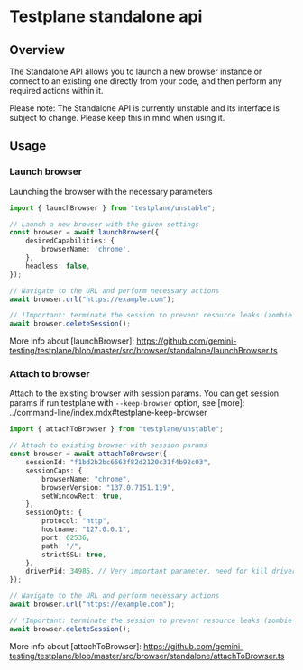 # Testplane standalone api

## Overview

The Standalone API allows you to launch a new browser instance or connect to an existing one directly from your code, and then perform any required actions within it.

Please note: The Standalone API is currently unstable and its interface is subject to change. Please keep this in mind when using it.

## Usage

### Launch browser

Launching the browser with the necessary parameters

```typescript
import { launchBrowser } from "testplane/unstable";

// Launch a new browser with the given settings
const browser = await launchBrowser({
    desiredCapabilities: {
        browserName: 'chrome',
    },
    headless: false,
});

// Navigate to the URL and perform necessary actions
await browser.url("https://example.com");

// !Important: terminate the session to prevent resource leaks (zombie processes)
await browser.deleteSession();
```

More info about [launchBrowser]: https://github.com/gemini-testing/testplane/blob/master/src/browser/standalone/launchBrowser.ts

### Attach to browser

Attach to the existing browser with session params.
You can get session params if run testplane with `--keep-browser` option, see [more]: ../command-line/index.mdx#testplane-keep-browser

```typescript
import { attachToBrowser } from "testplane/unstable";

// Attach to existing browser with session params
const browser = await attachToBrowser({
    sessionId: "f1bd2b2bc6563f82d2120c31f4b92c03",
    sessionCaps: {
        browserName: "chrome",
        browserVersion: "137.0.7151.119",
        setWindowRect: true,
    },
    sessionOpts: {
        protocol: "http",
        hostname: "127.0.0.1",
        port: 62536,
        path: "/",
        strictSSL: true,
    },
    driverPid: 34985, // Very important parameter, need for kill driver process
});

// Navigate to the URL and perform necessary actions
await browser.url("https://example.com");

// !Important: terminate the session to prevent resource leaks (zombie processes)
await browser.deleteSession();
```

More info about [attachToBrowser]: https://github.com/gemini-testing/testplane/blob/master/src/browser/standalone/attachToBrowser.ts
